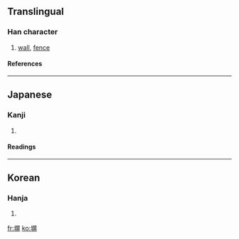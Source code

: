 ==Translingual==
===Han character===
{{Han char|rn=32|rad=土|as=09|sn=12|four=|canj=土尸廿廿 (GSTT)}}
# [[wall]], [[fence]]
====References====
{{Han ref|kx=0234.271|dkj=05316|dj=0472.230|hdz=10469.011|uh=5840|ud=22592}}
----
==Japanese==
===Kanji===
{{ja-kanji|grade=c|rs=土09}}
# {{defn|Japanese}} 
====Readings====
{{ja-readings|on=|kun=[[かき]] (kaki), [[へい]] (hei)}}
----
==Korean==
===Hanja===
{{ko-hanja|hangeul=병|rv=byeong|mr=pyŏng}}
# {{defn|Korean}}

[[fr:塀]]
[[ko:塀]]